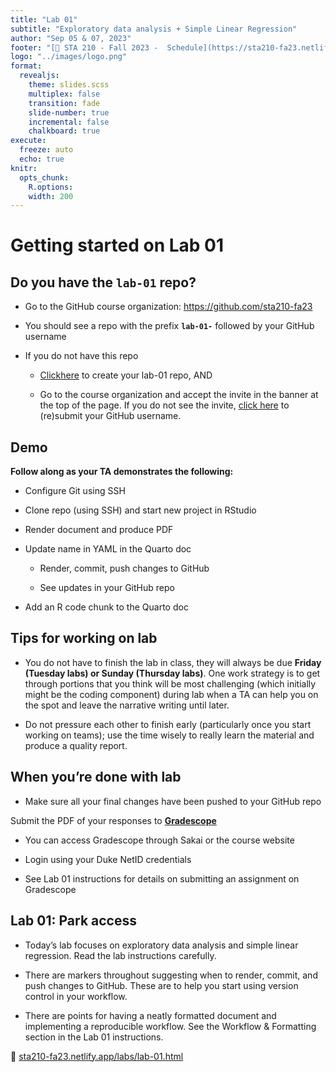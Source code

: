 ```yaml
---
title: "Lab 01"
subtitle: "Exploratory data analysis + Simple Linear Regression"
author: "Sep 05 & 07, 2023"
footer: "[🔗 STA 210 - Fall 2023 -  Schedule](https://sta210-fa23.netlify.app/schedule)"
logo: "../images/logo.png"
format: 
  revealjs:
    theme: slides.scss
    multiplex: false
    transition: fade
    slide-number: true
    incremental: false 
    chalkboard: true
execute:
  freeze: auto
  echo: true
knitr:
  opts_chunk: 
    R.options:      
    width: 200
---
```


# Getting started on Lab 01

## Do you have the `lab-01` repo?

-   Go to the GitHub course organization: <https://github.com/sta210-fa23>

-   You should see a repo with the prefix **`lab-01-`** followed by your GitHub username

-   If you do not have this repo

    -   [Click ](https://classroom.github.com/a/5kU1kpeo)[here](https://classroom.github.com/a/5kU1kpeo) to create your lab-01 repo, AND

    -   Go to the course organization and accept the invite in the banner at the top of the page. If you do not see the invite, [click here](https://forms.office.com/r/S1eSDTjB6M) to (re)submit your GitHub username.

## Demo

**Follow along as your TA demonstrates the following:**

-   Configure Git using SSH

-   Clone repo (using SSH) and start new project in RStudio

-   Render document and produce PDF

-   Update name in YAML in the Quarto doc

    -   Render, commit, push changes to GitHub

    -   See updates in your GitHub repo

-   Add an R code chunk to the Quarto doc

## Tips for working on lab

-   You do not have to finish the lab in class, they will always be due **Friday (Tuesday labs) or Sunday (Thursday labs)**. One work strategy is to get through portions that you think will be most challenging (which initially might be the coding component) during lab when a TA can help you on the spot and leave the narrative writing until later.

-   Do not pressure each other to finish early (particularly once you start working on teams); use the time wisely to really learn the material and produce a quality report.

## **When you're done with lab**

-   Make sure all your final changes have been pushed to your GitHub repo

Submit the PDF of your responses to [**Gradescope**](https://www.gradescope.com/)

-   You can access Gradescope through Sakai or the course website

-   Login using your Duke NetID credentials

-   See Lab 01 instructions for details on submitting an assignment on Gradescope

## Lab 01: Park access

-   Today's lab focuses on exploratory data analysis and simple linear regression. Read the lab instructions carefully.

-   There are markers throughout suggesting when to render, commit, and push changes to GitHub. These are to help you start using version control in your workflow.

-   There are points for having a neatly formatted document and implementing a reproducible workflow. See the Workflow & Formatting section in the Lab 01 instructions.

🔗 [sta210-fa23.netlify.app/labs/lab-01.html](https://sta210-fa23.netlify.app/labs/lab-01.html)

